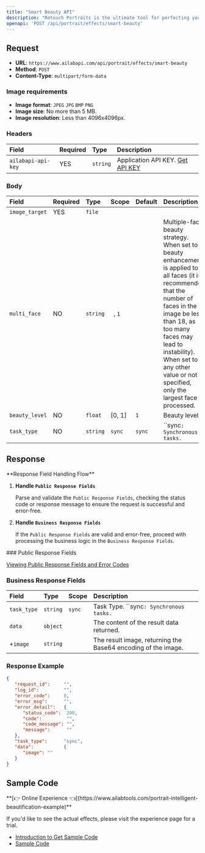 ```yaml
---
title: "Smart Beauty API"
description: "Retouch Portraits is the ultimate tool for perfecting your photos with ease. Our advanced image processing technology offers a range of features such as sharpening, skin tone whitening, face slimming, facial features adjustment, spot and acne treatment, AI face slimming, and AI makeup—all with just one click! Reduce the time spent editing photos, and achieve professional results without the hassle. With Retouch Portraits, your photos will look flawless."
openapi: 'POST /api/portrait/effects/smart-beauty'
---
```


## Request

- **URL**: `https://www.ailabapi.com/api/portrait/effects/smart-beauty`
- **Method**: `POST`
- **Content-Type**: `multipart/form-data`

### Image requirements

- **Image format**: `JPEG` `JPG` `BMP` `PNG`
- **Image size**: No more than 5 MB.
- **Image resolution**: Less than 4096x4096px.

### Headers

| Field              | Required | Type     | Description                                        |
|:-------------------|:---------|:---------|:---------------------------------------------------|
| `ailabapi-api-key` | YES      | `string` | Application API KEY. [Get API KEY](/doc/get-api-key) |

### Body

| Field          | Required | Type     | Scope                     | Default | Description                                                                                                                                                                                                                                                                                        |
|:---------------|:---------|:---------|:--------------------------|:--------|:---------------------------------------------------------------------------------------------------------------------------------------------------------------------------------------------------------------------------------------------------------------------------------------------------|
| `image_target` | YES      | `file`   |                           |         |                                                                                                                                                                                                                                                                                                    |
| `multi_face`   | NO       | `string` | `` ``, ``1`` |         | Multiple-face beauty strategy. When set to `1`, beauty enhancement is applied to all faces (it is recommended that the number of faces in the image be less than 18, as too many faces may lead to instability). When set to any other value or not specified, only the largest face is processed. |
| `beauty_level` | NO       | `float`  | [0, 1]                    | `1`     | Beauty level.                                                                                                                                                                                                                                                                                      |
| `task_type`    | NO       | `string` | ``sync`` | `sync`  | ``sync`: Synchronous tasks.` |

## Response
<Warning>
**Response Field Handling Flow**

1. **Handle `Public Response Fields`**

   Parse and validate the `Public Response Fields`, checking the status code or response message to ensure the request is successful and error-free.

2. **Handle `Business Response Fields`**

   If the `Public Response Fields` are valid and error-free, proceed with processing the business logic in the `Business Response Fields`.
</Warning>
### Public Response Fields

<a href="/doc/response-description" target="_blank">Viewing Public Response Fields and Error Codes</a>

### Business Response Fields

| Field       | Type     | Scope           | Description                                                   |
|:------------|:---------|:----------------|:--------------------------------------------------------------|
| `task_type` | `string` | ``sync`` | Task Type. ``sync`: Synchronous tasks.`                |
| `data`      | `object` |                 | The content of the result data returned.                      |
| +`image`    | `string` |                 | The result image, returning the Base64 encoding of the image. |

### Response Example

```json
{
   "request_id":     "",
   "log_id":         "",
   "error_code":     0,
   "error_msg":      "",
   "error_detail":   {
      "status_code":  200,
      "code":         "",
      "code_message": "",
      "message":      ""
   },
   "task_type":      "sync",
   "data":           {
      "image": ""
   }
}
```

## Sample Code
<Tip>
**[👉 Online Experience 👈](https://www.ailabtools.com/portrait-intelligent-beautification-example)**

If you'd like to see the actual effects, please visit the experience page for a trial.

- [Introduction to Get Sample Code](get-sample-code)
- [Sample Code][PostmanURL]

[PostmanURL]: https://documenter.getpostman.com/view/26387069/2s93JxqgHE#0cfa98ba-ff67-464e-9c21-8e497f829da8
</Tip>